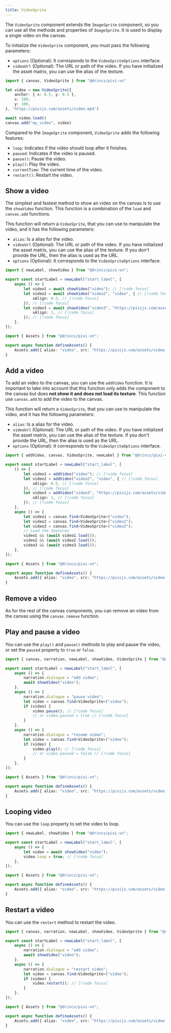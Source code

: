 ```yaml
---
title: VideoSprite
---
```


The `VideoSprite` component extends the <DynamicLink href="/start/canvas-images">`ImageSprite`</DynamicLink> component, so you can use all the methods and properties of `ImageSprite`. It is used to display a single video on the canvas.

To initialize the `VideoSprite` component, you must pass the following parameters:

- `options` (Optional): It corresponds to the `VideoSpriteOptions` interface.
- `videoUrl` (Optional): The URL or path of the video. If you have initialized the <DynamicLink href="/start/assets-management#initialize-the-asset-matrix-at-project-start">asset matrix</DynamicLink>, you can use the alias of the texture.

```ts
import { canvas, VideoSprite } from "@drincs/pixi-vn"

let video = new VideoSprite({
    anchor: { x: 0.5, y: 0.5 },
    x: 100,
    y: 100,
}, 'https://pixijs.com/assets/video.mp4')

await video.load()
canvas.add("my_video", video)
```

Compared to the `ImageSprite` component, `VideoSprite` adds the following features:

- `loop`: Indicates if the video should loop after it finishes.
- `paused`: Indicates if the video is paused.
- `pause()`: Pause the video.
- `play()`: Play the video.
- `currentTime`: The current time of the video.
- `restart()`: Restart the video.

## Show a video

The simplest and fastest method to show an video on the canvas is to use the `showVideo` function. This function is a combination of the `load` and <DynamicLink href="/start/canvas-functions#add-a-canvas-component">`canvas.add`</DynamicLink> functions.

This function will return a `VideoSprite`, that you can use to manipulate the video, and it has the following parameters:

- `alias`: Is a <DynamicLink href="/start/canvas-alias">alias</DynamicLink> for the video.
- `videoUrl` (Optional): The URL or path of the video. If you have initialized the <DynamicLink href="/start/assets-management#initialize-the-asset-matrix-at-project-start">asset matrix</DynamicLink>, you can use the alias of the texture. If you don't provide the URL, then the alias is used as the URL.
- `options` (Optional): It corresponds to the `VideoSpriteOptions` interface.

```ts tab="labels/startLabel.ts"
import { newLabel, showVideo } from "@drincs/pixi-vn";

export const startLabel = newLabel("start_label", [
    async () => {
        let video1 = await showVideo("video"); // [!code focus]
        let video2 = await showVideo("video2", "video", { // [!code focus]
            xAlign: 0.5, // [!code focus]
        }); // [!code focus]
        let video3 = await showVideo("video3", "https://pixijs.com/assets/video.mp4", { // [!code focus]
            xAlign: 1, // [!code focus]
        }); // [!code focus]
    },
]);
```

```ts tab="utils/defineAssets.ts"
import { Assets } from "@drincs/pixi-vn";

export async function defineAssets() {
    Assets.add({ alias: "video", src: "https://pixijs.com/assets/video.mp4" });
}
```

<Sandbox
  template="v44hk9"
  entry="/src/labels/startLabel.ts,/src/utils/assets-utility.ts"
/>

## Add a video

To add an video to the canvas, you can use the `addVideo` function. It is important to take into account that this function only adds the component to the canvas but does **not show it and does not load its texture**. This function use <DynamicLink href="/start/canvas-functions#add-a-canvas-component">`canvas.add`</DynamicLink> to add the video to the canvas.

This function will return a `VideoSprite`, that you can use to manipulate the video, and it has the following parameters:

- `alias`: Is a <DynamicLink href="/start/canvas-alias">alias</DynamicLink> for the video.
- `videoUrl` (Optional): The URL or path of the video. If you have initialized the <DynamicLink href="/start/assets-management#initialize-the-asset-matrix-at-project-start">asset matrix</DynamicLink>, you can use the alias of the texture. If you don't provide the URL, then the alias is used as the URL.
- `options` (Optional): It corresponds to the `VideoSpriteOptions` interface.

```ts tab="labels/startLabel.ts"
import { addVideo, canvas, VideoSprite, newLabel } from "@drincs/pixi-vn";

export const startLabel = newLabel("start_label", [
    () => {
        let video1 = addVideo("video"); // [!code focus]
        let video2 = addVideo("video2", "video", { // [!code focus]
            xAlign: 0.5, // [!code focus]
        }); // [!code focus]
        let video3 = addVideo("video3", "https://pixijs.com/assets/video.mp4", { // [!code focus]
            xAlign: 1, // [!code focus]
        }); // [!code focus]
    },
    async () => {
        let video1 = canvas.find<VideoSprite>("video");
        let video2 = canvas.find<VideoSprite>("video2");
        let video3 = canvas.find<VideoSprite>("video3");
        // Load the textures
        video1 && (await video1.load());
        video2 && (await video2.load());
        video3 && (await video3.load());
    },
]);
```

```ts tab="utils/defineAssets.ts"
import { Assets } from "@drincs/pixi-vn";

export async function defineAssets() {
    Assets.add({ alias: "video", src: "https://pixijs.com/assets/video.mp4" });
}
```

<Sandbox
  template="xlsrnj"
  entry="/src/labels/startLabel.ts,/src/utils/assets-utility.ts"
/>

## Remove a video

As for the rest of the canvas components, you can remove an video from the canvas using the <DynamicLink href="/start/canvas-functions#remove-a-canvas-component">`canvas.remove`</DynamicLink> function.

## Play and pause a video

You can use the `play()` and `pause()` methods to play and pause the video, or set the `paused` property to `true` or `false`.

```ts tab="labels/startLabel.ts"
import { canvas, narration, newLabel, showVideo, VideoSprite } from "@drincs/pixi-vn";

export const startLabel = newLabel("start_label", [
    async () => {
        narration.dialogue = "add video";
        await showVideo("video");
    },
    async () => {
        narration.dialogue = "pause video";
        let video = canvas.find<VideoSprite>("video");
        if (video) {
            video.pause(); // [!code focus]
            // or video.paused = true // [!code focus]
        }
    },
    async () => {
        narration.dialogue = "resume video";
        let video = canvas.find<VideoSprite>("video");
        if (video) {
            video.play(); // [!code focus]
            // or video.paused = false // [!code focus]
        }
    },
]);
```

```ts tab="utils/defineAssets.ts"
import { Assets } from "@drincs/pixi-vn";

export async function defineAssets() {
    Assets.add({ alias: "video", src: "https://pixijs.com/assets/video.mp4" });
}
```

<Sandbox
  template="29hjtk"
  entry="/src/labels/startLabel.ts,/src/utils/assets-utility.ts"
/>

## Looping video

You can use the `loop` property to set the video to loop.

```ts tab="labels/startLabel.ts"
import { newLabel, showVideo } from "@drincs/pixi-vn";

export const startLabel = newLabel("start_label", [
    async () => {
        let video = await showVideo("video");
        video.loop = true; // [!code focus]
    },
]);
```

```ts tab="utils/defineAssets.ts"
import { Assets } from "@drincs/pixi-vn";

export async function defineAssets() {
    Assets.add({ alias: "video", src: "https://pixijs.com/assets/video.mp4" });
}
```

<Sandbox
  template="fdzncz"
  entry="/src/labels/startLabel.ts,/src/utils/assets-utility.ts"
/>

## Restart a video

You can use the `restart` method to restart the video.

```ts tab="labels/startLabel.ts"
import { canvas, narration, newLabel, showVideo, VideoSprite } from "@drincs/pixi-vn";

export const startLabel = newLabel("start_label", [
    async () => {
        narration.dialogue = "add video";
        await showVideo("video");
    },
    async () => {
        narration.dialogue = "restart video";
        let video = canvas.find<VideoSprite>("video");
        if (video) {
            video.restart(); // [!code focus]
        }
    },
]);
```

```ts tab="utils/defineAssets.ts"
import { Assets } from "@drincs/pixi-vn";

export async function defineAssets() {
    Assets.add({ alias: "video", src: "https://pixijs.com/assets/video.mp4" });
}
```

<Sandbox
  template="7pngqy"
  entry="/src/labels/startLabel.ts,/src/utils/assets-utility.ts"
/>
